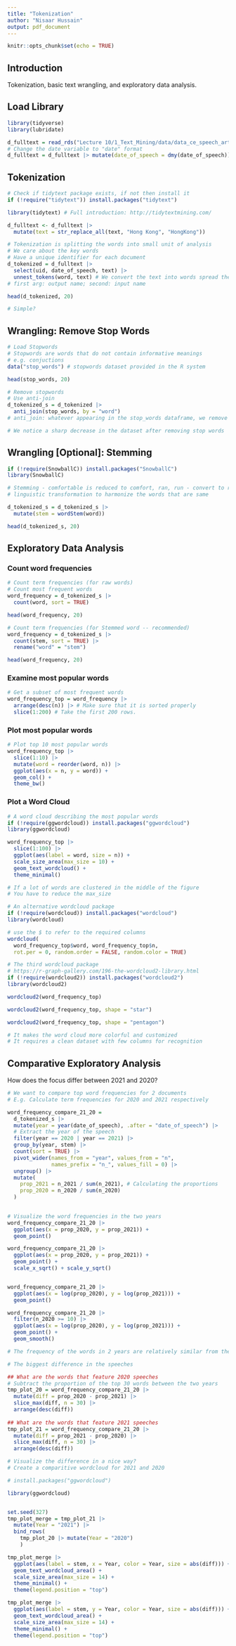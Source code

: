 ```yaml
---
title: "Tokenization"
author: "Nisaar Hussain"
output: pdf_document
---
```


```r
knitr::opts_chunk$set(echo = TRUE)
```

## Introduction

Tokenization, basic text wrangling, and exploratory data analysis.

## Load Library
```r
library(tidyverse)
library(lubridate)
```

```r
d_fulltext = read_rds("Lecture 10/1_Text_Mining/data/data_ce_speech_article.rds")
# Change the date variable to "date" format
d_fulltext = d_fulltext |> mutate(date_of_speech = dmy(date_of_speech))
```

## Tokenization

```r
# Check if tidytext package exists, if not then install it 
if (!require("tidytext")) install.packages("tidytext")

library(tidytext) # Full introduction: http://tidytextmining.com/
```

```r

d_fulltext <- d_fulltext |>
  mutate(text = str_replace_all(text, "Hong Kong", "HongKong"))

# Tokenization is splitting the words into small unit of analysis
# We care about the key words
# Have a unique identifier for each document
d_tokenized = d_fulltext |>
  select(uid, date_of_speech, text) |>
  unnest_tokens(word, text) # We convert the text into words spread them by rows 
# first arg: output name; second: input name

head(d_tokenized, 20)

# Simple?
```

## Wrangling: Remove Stop Words

```r
# Load Stopwords
# Stopwords are words that do not contain informative meanings 
# e.g. conjuctions
data("stop_words") # stopwords dataset provided in the R system 

head(stop_words, 20)
```

```r
# Remove stopwords
# Use anti-join
d_tokenized_s = d_tokenized |>
  anti_join(stop_words, by = "word")
# anti_join: whatever appearing in the stop_words dataframe, we remove it.

# We notice a sharp decrease in the dataset after removing stop words 
```

## Wrangling [Optional]: Stemming

```r
if (!require(SnowballC)) install.packages("SnowballC")
library(SnowballC)

# Stemming - comfortable is reduced to comfort, ran, run - convert to run
# linguistic transformation to harmonize the words that are same   
```

```r
d_tokenized_s = d_tokenized_s |>
  mutate(stem = wordStem(word))

head(d_tokenized_s, 20)
```

## Exploratory Data Analysis

### Count word frequencies

```r
# Count term frequencies (for raw words)
# Count most frequent words
word_frequency = d_tokenized_s |>
  count(word, sort = TRUE)

head(word_frequency, 20)

# Count term frequencies (for Stemmed word -- recommended)
word_frequency = d_tokenized_s |>
  count(stem, sort = TRUE) |>
  rename("word" = "stem")

head(word_frequency, 20)
```

### Examine most popular words

```r
# Get a subset of most frequent words
word_frequency_top = word_frequency |>
  arrange(desc(n)) |> # Make sure that it is sorted properly
  slice(1:200) # Take the first 200 rows. 
```

### Plot most popular words

```r
# Plot top 10 most popular words
word_frequency_top |>
  slice(1:10) |>
  mutate(word = reorder(word, n)) |>
  ggplot(aes(x = n, y = word)) +
  geom_col() +
  theme_bw()
```

### Plot a Word Cloud

```r
# A word cloud describing the most popular words 
if (!require(ggwordcloud)) install.packages("ggwordcloud")
library(ggwordcloud)

word_frequency_top |>
  slice(1:100) |>
  ggplot(aes(label = word, size = n)) +
  scale_size_area(max_size = 10) +
  geom_text_wordcloud() +
  theme_minimal()

# If a lot of words are clustered in the middle of the figure
# You have to reduce the max_size

```

```r
# An alternative wordcloud package
if (!require(wordcloud)) install.packages("wordcloud")
library(wordcloud)

# use the $ to refer to the required columns
wordcloud(
  word_frequency_top$word, word_frequency_top$n, 
  rot.per = 0, random.order = FALSE, random.color = TRUE)

```

```r
# The third wordcloud package
# https://r-graph-gallery.com/196-the-wordcloud2-library.html
if (!require(wordcloud2)) install.packages("wordcloud2")
library(wordcloud2)

wordcloud2(word_frequency_top)

wordcloud2(word_frequency_top, shape = "star")

wordcloud2(word_frequency_top, shape = "pentagon")

# It makes the word cloud more colorful and customized
# It requires a clean dataset with few columns for recognition 


```

## Comparative Exploratory Analysis

How does the focus differ between 2021 and 2020?

```r
# We want to compare top word frequencies for 2 documents 
# E.g. Calculate term frequencies for 2020 and 2021 respectively

word_frequency_compare_21_20 = 
  d_tokenized_s |>
  mutate(year = year(date_of_speech), .after = "date_of_speech") |>
  # Extract the year of the speech
  filter(year == 2020 | year == 2021) |>
  group_by(year, stem) |>
  count(sort = TRUE) |>
  pivot_wider(names_from = "year", values_from = "n", 
              names_prefix = "n_", values_fill = 0) |>
  ungroup() |>
  mutate(
    prop_2021 = n_2021 / sum(n_2021), # Calculating the proportions
    prop_2020 = n_2020 / sum(n_2020)
  )
    
```

```r
# Visualize the word frequencies in the two years
word_frequency_compare_21_20 |>
  ggplot(aes(x = prop_2020, y = prop_2021)) +
  geom_point()

word_frequency_compare_21_20 |>
  ggplot(aes(x = prop_2020, y = prop_2021)) +
  geom_point() +
  scale_x_sqrt() + scale_y_sqrt()


word_frequency_compare_21_20 |>
  ggplot(aes(x = log(prop_2020), y = log(prop_2021))) +
  geom_point()

word_frequency_compare_21_20 |>
  filter(n_2020 >= 10) |>
  ggplot(aes(x = log(prop_2020), y = log(prop_2021))) +
  geom_point() +
  geom_smooth()

# The frequency of the words in 2 years are relatively similar from the final figure

```

```r
# The biggest difference in the speeches

## What are the words that feature 2020 speeches
# Subtract the proportion of the top 30 words between the two years
tmp_plot_20 = word_frequency_compare_21_20 |>
  mutate(diff = prop_2020 - prop_2021) |>
  slice_max(diff, n = 30) |>
  arrange(desc(diff))
  
## What are the words that feature 2021 speeches
tmp_plot_21 = word_frequency_compare_21_20 |>
  mutate(diff = prop_2021 - prop_2020) |>
  slice_max(diff, n = 30) |>
  arrange(desc(diff))

```

```r
# Visualize the difference in a nice way?
# Create a comparitive wordcloud for 2021 and 2020

# install.packages("ggwordcloud")

library(ggwordcloud)


set.seed(327)
tmp_plot_merge = tmp_plot_21 |> 
  mutate(Year = "2021") |>
  bind_rows(
    tmp_plot_20 |> mutate(Year = "2020")
    ) 

tmp_plot_merge |>
  ggplot(aes(label = stem, x = Year, color = Year, size = abs(diff))) +
  geom_text_wordcloud_area() +
  scale_size_area(max_size = 14) +
  theme_minimal() +
  theme(legend.position = "top")

tmp_plot_merge |>
  ggplot(aes(label = stem, y = Year, color = Year, size = abs(diff))) +
  geom_text_wordcloud_area() +
  scale_size_area(max_size = 14) +
  theme_minimal() +
  theme(legend.position = "top")


```
